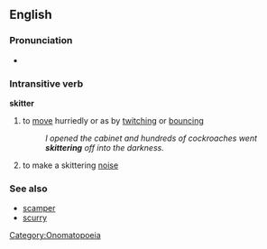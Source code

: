==English==
===Pronunciation===
*{{audio|en-us-skitter.ogg|Audio (US)}}

===Intransitive verb===
'''skitter'''
#to [[move]] hurriedly or as by [[twitch]]ing or [[bouncing]]
#:''I opened the cabinet and hundreds of cockroaches went '''skittering''' off into the darkness.''
#to make a skittering [[noise]]

===See also===
*[[scamper]]
*[[scurry]]

[[Category:Onomatopoeia]]